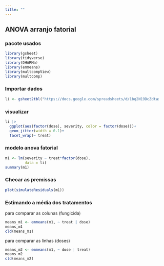 ```yaml
---
title: ""
---
```



## ANOVA arranjo fatorial

### pacote usados
```r
library(gsheet)
library(tidyverse)
library(DHARMa)
library(emmeans)
library(multcompView)
library(multcomp)
```

### Importar dados

```r
li <- gsheet2tbl("https://docs.google.com/spreadsheets/d/1bq2N19DcZdtax2fQW9OHSGMR0X2__Z9T/edit#gid=2023059672")
```

### visualizar

```r
li |> 
  ggplot(aes(factor(dose), severity, color = factor(dose)))+
  geom_jitter(width = 0.1)+
  facet_wrap(~ treat)

```

### modelo anova fatorial

```r
m1 <- lm(severity ~ treat*factor(dose),
         data = li)
summary(m1)
```

### Checar as premissas

```r
plot(simulateResiduals(m1))

```

### Estimando a média dos tratamentos
para comparar as colunas (fungicida)
```r

means_m1 <- emmeans(m1, ~ treat | dose)
means_m1
cld(means_m1)

```

para comparar as linhas (doses)
```r
means_m2 <- emmeans(m1, ~ dose | treat)
means_m2
cld(means_m2)
```

